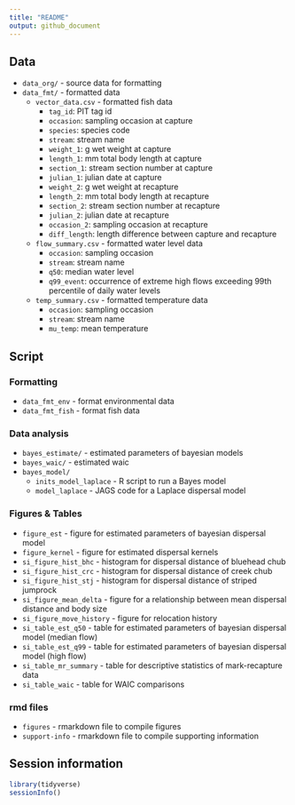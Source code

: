 ```yaml
---
title: "README"
output: github_document
---
```


## Data
- `data_org/` - source data for formatting
- `data_fmt/` - formatted data
  - `vector_data.csv` - formatted fish data
    - `tag_id`: PIT tag id
    - `occasion`: sampling occasion at capture
    - `species`: species code
    - `stream`: stream name
    - `weight_1`: g wet weight at capture
    - `length_1`: mm total body length at capture
    - `section_1`: stream section number at capture
    - `julian_1`: julian date at capture
    - `weight_2`: g wet weight at recapture
    - `length_2`: mm total body length at recapture
    - `section_2`: stream section number at recapture
    - `julian_2`: julian date at recapture
    - `occasion_2`: sampling occasion at recapture
    - `diff_length`: length difference between capture and recapture
  - `flow_summary.csv` - formatted water level data
    - `occasion`: sampling occasion
    - `stream`: stream name
    - `q50`: median water level
    - `q99_event`: occurrence of extreme high flows exceeding 99th percentile of daily water levels
  - `temp_summary.csv` - formatted temperature data
    - `occasion`: sampling occasion
    - `stream`: stream name
    - `mu_temp`: mean temperature

## Script

### Formatting

- `data_fmt_env` - format environmental data
- `data_fmt_fish` - format fish data

### Data analysis

- `bayes_estimate/` - estimated parameters of bayesian models
- `bayes_waic/` - estimated waic
- `bayes_model/`
  - `inits_model_laplace` - R script to run a Bayes model
  - `model_laplace` - JAGS code for a Laplace dispersal model

### Figures & Tables

- `figure_est` - figure for estimated parameters of bayesian dispersal model
- `figure_kernel` - figure for estimated dispersal kernels
- `si_figure_hist_bhc` - histogram for dispersal distance of bluehead chub
- `si_figure_hist_crc` - histogram for dispersal distance of creek chub
- `si_figure_hist_stj` - histogram for dispersal distance of striped jumprock
- `si_figure_mean_delta` - figure for a relationship between mean dispersal distance and body size
- `si_figure_move_history` - figure for relocation history
- `si_table_est_q50` - table for estimated parameters of bayesian dispersal model (median flow)
- `si_table_est_q99` - table for estimated parameters of bayesian dispersal model (high flow)
- `si_table_mr_summary` - table for descriptive statistics of mark-recapture data
- `si_table_waic` - table for WAIC comparisons

### rmd files

- `figures` - rmarkdown file to compile figures
- `support-info` - rmarkdown file to compile supporting information

## Session information

```r
library(tidyverse)
sessionInfo()
```

